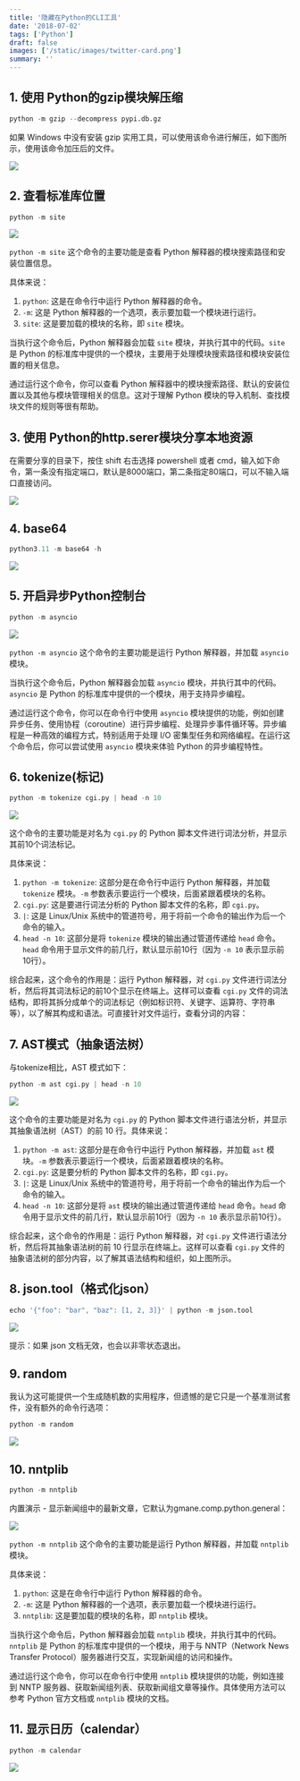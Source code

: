 ```yaml
---
title: '隐藏在Python的CLI工具'
date: '2018-07-02'
tags: ['Python']
draft: false
images: ['/static/images/twitter-card.png']
summary: ''
---
```


<TOCInline toc={props.toc} exclude="Introduction" />

## 1. 使用 Python的gzip模块解压缩

```python
python -m gzip --decompress pypi.db.gz
```

如果 Windows 中没有安装 gzip 实用工具，可以使用该命令进行解压，如下图所示，使用该命令加压后的文件。

![](https://nuibi.oss-cn-beijing.aliyuncs.com/img/20230804143617.png)

## 2. 查看标准库位置

```python
python -m site
```

![](https://nuibi.oss-cn-beijing.aliyuncs.com/img/20230804143709.png)

`python -m site` 这个命令的主要功能是查看 Python 解释器的模块搜索路径和安装位置信息。

具体来说：

1.  `python`: 这是在命令行中运行 Python 解释器的命令。 
2.  `-m`: 这是 Python 解释器的一个选项，表示要加载一个模块进行运行。 
3.  `site`: 这是要加载的模块的名称，即 `site` 模块。 

当执行这个命令后，Python 解释器会加载 `site` 模块，并执行其中的代码。`site` 是 Python 的标准库中提供的一个模块，主要用于处理模块搜索路径和模块安装位置的相关信息。

通过运行这个命令，你可以查看 Python 解释器中的模块搜索路径、默认的安装位置以及其他与模块管理相关的信息。这对于理解 Python 模块的导入机制、查找模块文件的规则等很有帮助。

## 3. 使用 Python的http.serer模块分享本地资源

在需要分享的目录下，按住 shift 右击选择 powershell 或者 cmd，输入如下命令，第一条没有指定端口，默认是8000端口，第二条指定80端口，可以不输入端口直接访问。

![](https://nuibi.oss-cn-beijing.aliyuncs.com/img/20230804143745.png)

## 4. base64

```python
python3.11 -m base64 -h
```

![](https://nuibi.oss-cn-beijing.aliyuncs.com/img/20230804143926.png)

## 5. 开启异步Python控制台

```python
python -m asyncio
```

![](https://nuibi.oss-cn-beijing.aliyuncs.com/img/20230804144001.png)

`python -m asyncio` 这个命令的主要功能是运行 Python 解释器，并加载 `asyncio` 模块。

当执行这个命令后，Python 解释器会加载 `asyncio` 模块，并执行其中的代码。`asyncio` 是 Python 的标准库中提供的一个模块，用于支持异步编程。

通过运行这个命令，你可以在命令行中使用 `asyncio` 模块提供的功能，例如创建异步任务、使用协程（coroutine）进行异步编程、处理异步事件循环等。异步编程是一种高效的编程方式，特别适用于处理 I/O 密集型任务和网络编程。在运行这个命令后，你可以尝试使用 `asyncio` 模块来体验 Python 的异步编程特性。

## 6. tokenize(标记)

```python
python -m tokenize cgi.py | head -n 10
```

![](https://nuibi.oss-cn-beijing.aliyuncs.com/img/20230804144228.png)

这个命令的主要功能是对名为 `cgi.py` 的 Python 脚本文件进行词法分析，并显示其前10个词法标记。

具体来说：

1.  `python -m tokenize`: 这部分是在命令行中运行 Python 解释器，并加载 `tokenize` 模块。`-m` 参数表示要运行一个模块，后面紧跟着模块的名称。 
2.  `cgi.py`: 这是要进行词法分析的 Python 脚本文件的名称，即 `cgi.py`。 
3.  `|`: 这是 Linux/Unix 系统中的管道符号，用于将前一个命令的输出作为后一个命令的输入。 
4.  `head -n 10`: 这部分是将 `tokenize` 模块的输出通过管道传递给 `head` 命令。`head` 命令用于显示文件的前几行，默认显示前10行（因为 `-n 10` 表示显示前10行）。 

综合起来，这个命令的作用是：运行 Python 解释器，对 `cgi.py` 文件进行词法分析，然后将其词法标记的前10个显示在终端上。这样可以查看 `cgi.py` 文件的词法结构，即将其拆分成单个的词法标记（例如标识符、关键字、运算符、字符串等），以了解其构成和语法。可直接针对文件运行，查看分词的内容：

## 7. AST模式（抽象语法树）

与tokenize相比，AST 模式如下：

```python
python -m ast cgi.py | head -n 10
```

![](https://nuibi.oss-cn-beijing.aliyuncs.com/img/20230804144316.png)

这个命令的主要功能是对名为 `cgi.py` 的 Python 脚本文件进行语法分析，并显示其抽象语法树（AST）的前 10 行。具体来说：

1.  `python -m ast`: 这部分是在命令行中运行 Python 解释器，并加载 `ast` 模块。`-m` 参数表示要运行一个模块，后面紧跟着模块的名称。 
2.  `cgi.py`: 这是要分析的 Python 脚本文件的名称，即 `cgi.py`。 
3.  `|`: 这是 Linux/Unix 系统中的管道符号，用于将前一个命令的输出作为后一个命令的输入。 
4.  `head -n 10`: 这部分是将 `ast` 模块的输出通过管道传递给 `head` 命令。`head` 命令用于显示文件的前几行，默认显示前10行（因为 `-n 10` 表示显示前10行）。 

综合起来，这个命令的作用是：运行 Python 解释器，对 `cgi.py` 文件进行语法分析，然后将其抽象语法树的前 10 行显示在终端上。这样可以查看 `cgi.py` 文件的抽象语法树的部分内容，以了解其语法结构和组织，如上图所示。

## 8. json.tool（格式化json）

```python
echo '{"foo": "bar", "baz": [1, 2, 3]}' | python -m json.tool
```

![](https://nuibi.oss-cn-beijing.aliyuncs.com/img/20230804144340.png)

提示：如果 json 文档无效，也会以非零状态退出。

## 9. random

我认为这可能提供一个生成随机数的实用程序，但遗憾的是它只是一个基准测试套件，没有额外的命令行选项：

```python
python -m random
```

![](https://nuibi.oss-cn-beijing.aliyuncs.com/img/20230804144503.png)

## 10. nntplib 

```python
python -m nntplib
```

内置演示 - 显示新闻组中的最新文章，它默认为gmane.comp.python.general：

![](https://nuibi.oss-cn-beijing.aliyuncs.com/img/20230804144503.png)

`python -m nntplib` 这个命令的主要功能是运行 Python 解释器，并加载 `nntplib` 模块。

具体来说：

1.  `python`: 这是在命令行中运行 Python 解释器的命令。 
2.  `-m`: 这是 Python 解释器的一个选项，表示要加载一个模块进行运行。 
3.  `nntplib`: 这是要加载的模块的名称，即 `nntplib` 模块。 

当执行这个命令后，Python 解释器会加载 `nntplib` 模块，并执行其中的代码。`nntplib` 是 Python 的标准库中提供的一个模块，用于与 NNTP（Network News Transfer Protocol）服务器进行交互，实现新闻组的访问和操作。

通过运行这个命令，你可以在命令行中使用 `nntplib` 模块提供的功能，例如连接到 NNTP 服务器、获取新闻组列表、获取新闻组文章等操作。具体使用方法可以参考 Python 官方文档或 `nntplib` 模块的文档。

## 11. 显示日历（calendar）

```python
python -m calendar
```

![](https://nuibi.oss-cn-beijing.aliyuncs.com/img/20230804145054.png)
